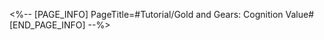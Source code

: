 <%-- [PAGE_INFO]
PageTitle=#Tutorial/Gold and Gears: Cognition Value#
[END_PAGE_INFO] --%>
{{Tutorial
|sort      = 930501
|title     = Gold and Gears: Cognition Value
|subtitle  = 
|type      = Simulated Universe
|about     = 
|image1    = Tutorial Gold and Gears Cognition Value 1.png{{subst:void|<!--$UPLOAD:<<SpriteOutput/TutorialPic/TutorialPage_930501.png>-<Tutorial Gold and Gears Cognition Value 1.png>>}}
|text1     = Current {{Color|h|nobold=1|Cognition Value}} and {{Color|h|nobold=1|Cognition Value Target Range}} are both displayed in the {{Color|h|nobold=1|Cognition Bar}}.<br />Check it at the top of the board.<br />The Cognition Value required to unlock each Secret is displayed above the Secret.
|image2    = Tutorial Gold and Gears Cognition Value 2.png{{subst:void|<!--$UPLOAD:<<SpriteOutput/TutorialPic/TutorialPage_930502.png>-<Tutorial Gold and Gears Cognition Value 2.png>>}}
|text2     = Secrets are divided into {{Color|h|nobold=1|Trailblaze Secrets}} and {{Color|h|nobold=1|Aeon Secrets}}.<br />({{tt|Tap|on mobile}}/{{tt|Press|on controller}}/{{tt|Click|on keyboard}}) Trailblaze Secrets to view their trigger criteria.<br />Aeon Secrets can only be unlocked after collecting all Trailblaze Secrets on the same Plane.
}}